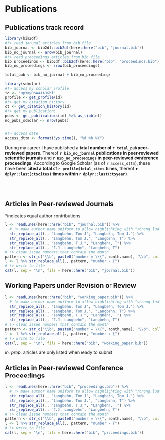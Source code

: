 # Publications

## Publications track record
```r
library(bib2df)
#!> read jorunal articles from bib file
bib_journal <- bib2df::bib2df(here::here("bib", "journal.bib"))
bib_no_journal <- nrow(bib_journal)
#!> read proceedings articles from bib file
bib_proceedings <- bib2df::bib2df(here::here("bib", "proceedings.bib"))
bib_no_proceedings <- nrow(bib_proceedings)

total_pub <- bib_no_journal + bib_no_proceedings

library(scholar)
#!> access my scholar profile
id <- 'upYmy0oAAAAJ&hl'
profile <- get_profile(id)
#!> get my citation history
ct <- get_citation_history(id)
#!> get my publications
pubs <- get_publications(id) %>% as_tibble()
no_pubs_scholar <- nrow(pubs)


#!> access date
access_dttm <- format(Sys.time(), "%d %b %Y")

```

During my career I have published a **total number of `r total_pub` peer-reviewed papers**. Thereof **`r bib_no_journal` publications in peer-reviewed scientific journals** and **`r bib_no_proceedings` in peer-reviewed conference proceedings**. According to Google Scholar (as of `r access_dttm`), these have been **cited a total of `r profile$total_cites` times**, thereof **`r dplyr::last(ct$cites)` times within `r dplyr::last(ct$year)`**.

<br/><br/>

## Articles in Peer-reviewed Journals
*indicates equal author contributions

```r
l <- readLines(here::here("bib", "journal.bib")) %>%
  # !> make author name uniform to allow highlighting with "strong.lua"
  str_replace_all(., "Langbehn, Tom J", "Langbehn, Tom J.") %>%
  str_replace_all(., "Langbehn, Tom J.", "Langbehn, T") %>%
  str_replace_all(., "Langbehn, T.J.", "Langbehn, T") %>%
  str_replace_all(., "T.J. Langbehn", "Langbehn, T")
# !> clean issue numbers that contain the month
pattern <- str_c("\\b", paste0("number = \\{", month.name), "\\b", collapse = "|")
l <- l %>% str_replace_all(., pattern, "number = {")
# !> write to file
cat(l, sep = "\n", file = here::here("bib", "journal.bib"))
```

\begingroup
\setlength{\parindent}{-0.5in}
\setlength{\leftskip}{0.5in}

::: {#refs_journals}
:::

\endgroup




## Working Papers under Revision or Review
```r
l <- readLines(here::here("bib", "working_paper.bib")) %>%
  # !> make author name uniform to allow highlighting with "strong.lua"
  str_replace_all(., "Langbehn, Tom J", "Langbehn, Tom J.") %>%
  str_replace_all(., "Langbehn, Tom J.", "Langbehn, T") %>%
  str_replace_all(., "Langbehn, T.J.", "Langbehn, T") %>%
  str_replace_all(., "T.J. Langbehn", "Langbehn, T")
# !> clean issue numbers that contain the month
pattern <- str_c("\\b", paste0("number = \\{", month.name), "\\b", collapse = "|")
l <- l %>% str_replace_all(., pattern, "number = {")
# !> write to file
cat(l, sep = "\n", file = here::here("bib", "working_paper.bib"))
```

*in. prep.*  articles are only listed when ready to submit

\begingroup
\setlength{\parindent}{-0.5in}
\setlength{\leftskip}{0.5in}

::: {#refs_working_paper}
:::

\endgroup


## Articles in Peer-reviewed Conference Proceedings
```r
l <- readLines(here::here("bib", "proceedings.bib")) %>%
  # !> make author name uniform to allow highlighting with "strong.lua"
  str_replace_all(., "Langbehn, Tom J", "Langbehn, Tom J.") %>%
  str_replace_all(., "Langbehn, Tom J.", "Langbehn, T") %>%
  str_replace_all(., "Langbehn, T.J.", "Langbehn, T") %>%
  str_replace_all(., "T.J. Langbehn", "Langbehn, T")
# !> clean issue numbers that contain the month
pattern <- str_c("\\b", paste0("number = \\{", month.name), "\\b", collapse = "|")
l <- l %>% str_replace_all(., pattern, "number = {")
# !> write to file
cat(l, sep = "\n", file = here::here("bib", "proceedings.bib"))
```

\begingroup
\setlength{\parindent}{-0.5in}
\setlength{\leftskip}{0.5in}

::: {#refs_proceedings}
:::

\endgroup

